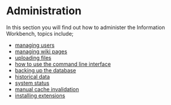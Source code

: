 = Administration =
In this section you will find out how to administer the Information Workbench, topics include;

*[[Help:UserManagement | managing users]]
*[[Help:WikiManagement | managing wiki pages]]
*[[Help:Upload | uploading files]] 
*[[Help:CLI | how to use the command line interface]]
*[[Help:BackupDatabase | backing up the database]] 
*[[Help:HistoricalData | historical data]] 
*[[Help:StatusPage | system status]]
*[[Help:Cache | manual cache invalidation]]
*[[Help:Extensions | installing extensions]]


